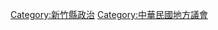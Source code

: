 {{catmore}}
{{commons category|Hsinchu County Council}}

[[Category:新竹縣政治|Category:新竹縣政治]]
[[Category:中華民國地方議會|Category:中華民國地方議會]]